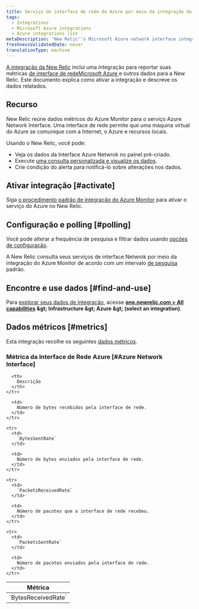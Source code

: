 ```yaml
---
title: Serviço de interface de rede do Azure por meio da integração do Azure Monitor
tags:
  - Integrations
  - Microsoft Azure integrations
  - Azure integrations list
metaDescription: 'New Relic''s Microsoft Azure network interface integration: what data it reports and how to enable it.'
freshnessValidatedDate: never
translationType: machine
---
```


[A integração da New Relic](/docs/infrastructure/introduction-infra-monitoring) inclui uma integração para reportar suas métricas [de interface de redeMicrosoft Azure ](https://learn.microsoft.com/en-us/azure/virtual-network/virtual-network-network-interface)e outros dados para a New Relic. Este documento explica como ativar a integração e descreve os dados relatados.

## Recurso

New Relic reúne dados métricos do Azure Monitor para o serviço Azure Network Interface. Uma interface de rede permite que uma máquina virtual do Azure se comunique com a Internet, o Azure e recursos locais.

Usando o New Relic, você pode:

* Veja os dados da Interface Azure Netwrok no painel pré-criado.
* Execute [uma consulta personalizada e visualize os dados](/docs/infrastructure/integrations-getting-started/getting-started/use-integration-data-new-relic-insights).
* Crie condição do alerta para notificá-lo sobre alterações nos dados.

## Ativar integração [#activate]

Siga [o procedimento padrão de integração do Azure Monitor](/docs/infrastructure/microsoft-azure-integrations/azure-integrations-list/azure-monitor) para ativar o serviço do Azure no New Relic.

## Configuração e polling [#polling]

Você pode alterar a frequência de pesquisa e filtrar dados usando [opções de configuração](/docs/infrastructure/microsoft-azure-integrations/azure-integrations-list/azure-monitor/#settings).

A New Relic consulta seus serviços de interface Netwrok por meio da integração do Azure Monitor de acordo com um intervalo [de pesquisa](/docs/infrastructure/microsoft-azure-integrations/azure-integrations-list/azure-monitor/#settings) padrão.

## Encontre e use dados [#find-and-use]

Para [explorar seus dados de integração](/docs/infrastructure/integrations/find-use-infrastructure-integration-data), acesse <DNT>**[one.newrelic.com &gt; All capabilities](https://one.newrelic.com/all-capabilities) &amp;gt; Infrastructure &amp;gt; Azure &amp;gt; (select an integration)**</DNT>.

## Dados métricos [#metrics]

Esta integração recolhe os seguintes [dados métricos](/docs/infrastructure/integrations-getting-started/getting-started/understand-integration-data-data-types#metric).

### Métrica da Interface de Rede Azure [#Azure Network Interface]

<table>
  <thead>
    <tr>
      <th style={{ width: "300px" }}>
        Métrica
      </th>

      <th>
        Descrição
      </th>
    </tr>
  </thead>

  <tbody>
    <tr>
      <td>
        `BytesReceivedRate`
      </td>

      <td>
        Número de bytes recebidos pela interface de rede.
      </td>
    </tr>

    <tr>
      <td>
        `BytesSentRate`
      </td>

      <td>
        Número de bytes enviados pela interface de rede.
      </td>
    </tr>

    <tr>
      <td>
        `PacketsReceivedRate`
      </td>

      <td>
        Número de pacotes que a interface de rede recebeu.
      </td>
    </tr>

    <tr>
      <td>
        `PacketsSentRate`
      </td>

      <td>
        Número de pacotes enviados pela interface de rede.
      </td>
    </tr>
  </tbody>
</table>